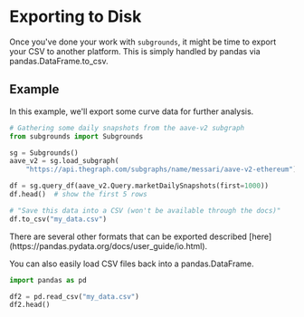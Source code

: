 
# Exporting to Disk

Once you've done your work with `subgrounds`, it might be time to export your CSV to another platform. This is simply handled by pandas via pandas.DataFrame.to_csv.



## Example

In this example, we'll export some curve data for further analysis.

```python copy
# Gathering some daily snapshots from the aave-v2 subgraph
from subgrounds import Subgrounds

sg = Subgrounds()
aave_v2 = sg.load_subgraph(
    "https://api.thegraph.com/subgraphs/name/messari/aave-v2-ethereum")

df = sg.query_df(aave_v2.Query.marketDailySnapshots(first=1000))
df.head()  # show the first 5 rows
```

```python copy
# "Save this data into a CSV (won't be available through the docs)"
df.to_csv("my_data.csv")
```

<Callout type="default">
There are several other formats that can be exported described [here](https://pandas.pydata.org/docs/user_guide/io.html).

</Callout>

You can also easily load CSV files back into a pandas.DataFrame.

```python copy
import pandas as pd

df2 = pd.read_csv("my_data.csv")
df2.head()
```
